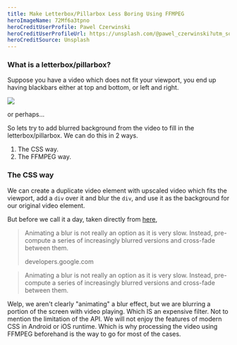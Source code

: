 ```yaml
---
title: Make Letterbox/Pillarbox Less Boring Using FFMPEG
heroImageName: 72Mf6a3tpno
heroCreditUserProfile: Pawel Czerwinski
heroCreditUserProfileUrl: https://unsplash.com/@pawel_czerwinski?utm_source=unsplash&utm_medium=referral&utm_content=creditCopyText
heroCreditSource: Unsplash
---
```


### What is a letterbox/pillarbox?

Suppose you have a video which does not fit your viewport, you end up having blackbars either at top and bottom, or left and right.

<Image
  width={439}
  height={572}
  layout="intrinsic"
  src="/img/blog/blurred-wings-and letterbox-effect-using-ffmpeg/diag.png"
/>

or perhaps...

So lets try to add blurred background from the video to fill in the letterbox/pillarbox. We can do this in 2 ways.

1. The CSS way.
2. The FFMPEG way.

### The CSS way

We can create a duplicate video element with upscaled video which fits the viewport, add a `div` over it and blur the `div`, and use it as the background for our original video element.

But before we call it a day, taken directly from [here](https://developers.google.com/web/updates/2017/10/animated-blur#tldr),

> Animating a blur is not really an option as it is very slow. Instead, pre-compute a series of increasingly blurred versions and cross-fade between them.
>
> developers.google.com

> Animating a blur is not really an option as it is very slow. Instead, pre-compute a series of increasingly blurred versions and cross-fade between them.

Welp, we aren't clearly "animating" a blur effect, but we are blurring a portion of the screen with video playing. Which IS an expensive filter. Not to mention the limitation of the API. We will not enjoy the features of modern CSS in Android or iOS runtime. Which is why processing the video using FFMPEG beforehand is the way to go for most of the cases.
